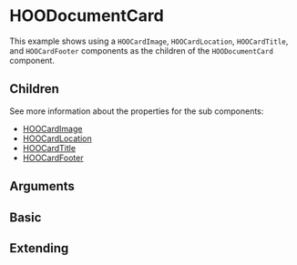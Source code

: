 
<Meta of={HooDocumentCardStories} />

# HOODocumentCard

This example shows using a `HOOCardImage`, `HOOCardLocation`, `HOOCardTitle`, and `HOOCardFooter` components as the children of the `HOODocumentCard` component.

## Children

See more information about the properties for the sub components:

* [HOOCardImage](?path=/docs/molecules-card-elements-hoocardimage--basic)
* [HOOCardLocation](?path=/docs/molecules-card-elements-hoocardlocation--basic)
* [HOOCardTitle](?path=/docs/molecules-card-elements-hoocardtitle--basic)
* [HOOCardFooter](?path=/docs/molecules-card-elements-hoocardfooter--basic)

## Arguments

<ArgTypes of={HOODocumentCard} />

## Basic

<Canvas of={HooDocumentCardStories.Basic} />

## Extending

<Canvas of={HooDocumentCardStories.Extending} />

